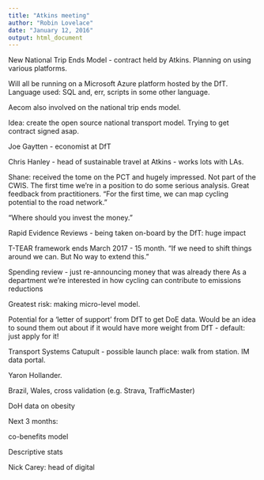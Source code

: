 ```yaml
---
title: "Atkins meeting"
author: "Robin Lovelace"
date: "January 12, 2016"
output: html_document
---
```


New National Trip Ends Model - contract held by Atkins.
Planning on using various platforms.

Will all be running on a Microsoft Azure platform hosted by the DfT.
Language used: SQL and, err, scripts in some other language.



Aecom also involved on the national trip ends model.

Idea: create the open source national transport model.
Trying to get contract signed asap.

Joe Gaytten - economist at DfT

Chris Hanley - head of sustainable travel at Atkins - works lots with LAs.

Shane: received the tome on the PCT and hugely impressed.
Not part of the CWIS.
The first time we're in a position to do some serious analysis.
Great feedback from practitioners.
"For the first time, we can map cycling potential to the road network."

"Where should you invest the money."

Rapid Evidence Reviews - being taken on-board by the DfT: huge impact

T-TEAR framework ends March 2017 - 15 month.
"If we need to shift things around we can. But No way to extend this."

Spending review - just re-announcing money that was already there
As a department we're interested in how cycling can contribute to emissions reductions

Greatest risk: making micro-level model.

Potential for a 'letter of support' from DfT to get DoE data.
Would be an idea to sound them out about if it would have more weight from DfT - default: just apply for it!

Transport Systems Catupult - possible launch place: walk from station.
IM data portal.

Yaron Hollander.

Brazil, Wales, cross validation (e.g. Strava, TrafficMaster)

DoH data on obesity 

Next 3 months:

co-benefits model

Descriptive stats

Nick Carey: head of digital




